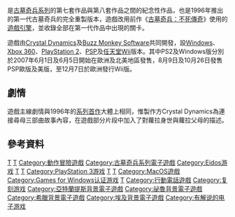 {{NoteTA
| G1=Games
| 1=zh-cn:古墓丽影：十周年纪念版; zh-tw:古墓奇兵：重返禁地;
}}
{{Infobox VG
| title = 古墓奇兵：重返禁地
| english = Tomb Raider: Anniversary
| image = File:Tomb Raider Anniversary PC cover.jpg
| caption = 《古墓奇兵：重返禁地》的封皮
| common = {{vgrelease|nocc=1|CN|古墓丽影：十週年紀念版|TW|古墓奇兵：重返禁地}}
| developer = [[Crystal_Dynamics|Crystal Dynamics]]<br />[[Buzz_Monkey_Software|Buzz Monkey Software]]<br />Nixxes Software (PC)<br />[[Robosoft_Technologies|Robosoft Technologies]] (Mac)
| publisher = {{vgrelease|WW|[[Eidos_Interactive|Eidos Interactive]] <br />[[Feral_Interactive|Feral Interactive]], <small>([[Mac_OS_X|Mac OS X]])</small> <ref name="feralinteractive">{{cite web |url=http://www.feralinteractive.com/game/tombraider |title=Tomb Raider Anniversary for Mac |publisher=Feral Interactive |date= |accessdate=2012-07-16 |archive-date=2012-06-22 |archive-url=https://web.archive.org/web/20120622031348/http://www.feralinteractive.com/game/tombraider/ |dead-url=no }}</ref>|CN|[[娱乐通|娱乐通]]}}
| distributor =
| series = [[古墓丽影系列|古墓丽影系列]]
| engine = Crystal engine
| released = {{Infobox VG/C|2007年6月1日|'''PlayStation 2, Microsoft Windows'''{{Vgrelease|EU|2007年6月1日|NA|2007年6月5日|CN|2008年1月1日<small>(PC)</small>}}'''PlayStation Portable'''{{Vgrelease|NA|2007年8月9日|EU|2007年10月26日<ref>{{cite web |url=http://www.amazon.co.uk/dp/B000NG59RA |title=Tomb Raider: Anniversary (PSP): Amazon.co.uk: PC & Video Games |publisher=[[Amazon.com|Amazon.com]] |date= |accessdate=2012-07-16 |archive-date=2015-11-05 |archive-url=https://web.archive.org/web/20151105195500/http://www.amazon.co.uk/dp/B000NG59RA |dead-url=no }}</ref>|AUS|2 November 2007}}'''Xbox 360'''{{Vgrelease|NA|2007年10月23日|EU|2007年10月26日}}'''Wii'''{{Vgrelease|NA|2007年11月13日|EU|2007年12月7日}}'''Mac OS X'''{{Vgrelease|NA|2008年2月15日}}'''PlayStation 3'''{{Vgrelease|NA|2011年3月22日|EU|2011年3月25日|AUS|2011年3月31日}}}}
| genre = [[动作冒险游戏|动作冒险]]
| modes = [[单人游戏|单人游戏]]
| platforms = [[Microsoft_Windows|Microsoft Windows]], [[PlayStation_2|PlayStation 2]], [[PlayStation_Portable|PlayStation Portable]], [[Xbox_360|Xbox 360]], [[Wii|Wii]], [[Mac_OS_X|Mac OS X]], [[PlayStation_3|PlayStation 3]]
| onlinegame =
| designer = [[Toby_Gard|Toby Gard]]
| writer = [[Toby_Gard|Toby Gard]]<br />Matt Ragghianti
| artist =
| composer = [[Troels_Brun_Folmann|Troels Brun Folmann]]
}}

{{vgname|古墓奇兵：重返禁地|en=Tomb Raider: Anniversary|cn=古墓丽影：十周年纪念版|tw=古墓奇兵：重返禁地}}是[[古墓奇兵系列|古墓奇兵系列]]的第七套作品與第八套作品之間的紀念性作品，也是1996年推出的第一代古墓奇兵的完全重製版本，遊戲改用前作《[[古墓奇兵：不死傳奇|古墓奇兵：不死傳奇]]》使用的[[遊戲引擎|遊戲引擎]]，並收錄全部在第一代作品中出現的關卡。

遊戲由[[Crystal_Dynamics|Crystal Dynamics]]及[[Buzz_Monkey_Software|Buzz Monkey Software]]共同開發，設[[Microsoft_Windows|Windows]]、[[Xbox_360|Xbox 360]]、[[PlayStation_2|PlayStation 2]]、[[PlayStation_Portable|PSP]]及[[任天堂|任天堂]][[Wii|Wii]]版本。其中PS2及Windows版分別於2007年6月1日及6月5日開始在歐洲及北美地區發售，8月9日及10月26日發售PSP歐版及美版，至12月7日於歐洲發行Wii版。

==劇情==
遊戲主線劇情與1996年的[[古墓奇兵_(1996年遊戲)|系列首作]]大體上相同，惟製作方Crystal Dynamics為連接尋母三部曲故事內容，在遊戲部分片段中加入了對蘿拉身世與蘿拉父母的描述。

==參考資料==
{{reflist|30em}}

{{古墓丽影系列}}

{{DEFAULTSORT:Tomb Raider, Anniversary}}
[[Category:2007年电子游戏|T]]
[[Category:第三人称射击游戏|T]]
[[Category:動作冒險遊戲|Category:動作冒險遊戲]]
[[Category:古墓奇兵系列電子遊戲|Category:古墓奇兵系列電子遊戲]]
[[Category:Eidos游戏|Category:Eidos游戏]]
[[Category:PlayStation_2游戏|T]]
[[Category:PlayStation_Portable游戏|T]]
[[Category:PlayStation_3游戏|Category:PlayStation 3游戏]]
[[Category:Wii遊戲|T]]
[[Category:Xbox_360遊戲|T]]
[[Category:MacOS遊戲|Category:MacOS遊戲]]
[[Category:Games_for_Windows认证游戏|Category:Games for Windows认证游戏]]
[[Category:Windows游戏|T]]
[[Category:行動電話遊戲|Category:行動電話遊戲]]
[[Category:复刻游戏|Category:复刻游戏]]
[[Category:亞特蘭提斯背景電子遊戲|Category:亞特蘭提斯背景電子遊戲]]
[[Category:祕魯背景電子遊戲|Category:祕魯背景電子遊戲]]
[[Category:希臘背景電子遊戲|Category:希臘背景電子遊戲]]
[[Category:埃及背景電子遊戲|Category:埃及背景電子遊戲]]
[[Category:有解说的电子游戏|Category:有解说的电子游戏]]